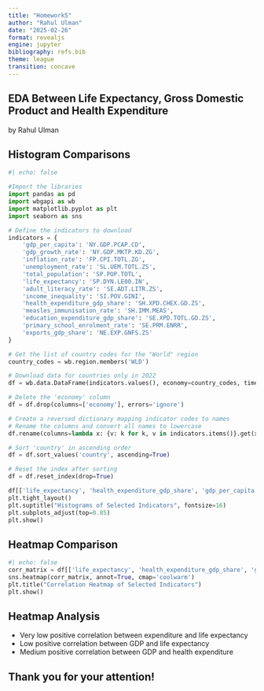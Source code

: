 ```yaml
---
title: "Homework5"
author: "Rahul Ulman"
date: "2025-02-26"
format: revealjs
engine: jupyter
bibliography: refs.bib
theme: league
transition: concave
---
```


## EDA Between Life Expectancy, Gross Domestic Product and Health Expenditure

by Rahul Ulman

## Histogram Comparisons

``` python
#| echo: false

#Import the libraries
import pandas as pd
import wbgapi as wb
import matplotlib.pyplot as plt
import seaborn as sns

# Define the indicators to download
indicators = {
    'gdp_per_capita': 'NY.GDP.PCAP.CD',
    'gdp_growth_rate': 'NY.GDP.MKTP.KD.ZG',
    'inflation_rate': 'FP.CPI.TOTL.ZG',
    'unemployment_rate': 'SL.UEM.TOTL.ZS',
    'total_population': 'SP.POP.TOTL',
    'life_expectancy': 'SP.DYN.LE00.IN',
    'adult_literacy_rate': 'SE.ADT.LITR.ZS',
    'income_inequality': 'SI.POV.GINI',
    'health_expenditure_gdp_share': 'SH.XPD.CHEX.GD.ZS',
    'measles_immunisation_rate': 'SH.IMM.MEAS',
    'education_expenditure_gdp_share': 'SE.XPD.TOTL.GD.ZS',
    'primary_school_enrolment_rate': 'SE.PRM.ENRR',
    'exports_gdp_share': 'NE.EXP.GNFS.ZS'
}

# Get the list of country codes for the "World" region
country_codes = wb.region.members('WLD')

# Download data for countries only in 2022
df = wb.data.DataFrame(indicators.values(), economy=country_codes, time=2022, skipBlanks=True, labels=True).reset_index()

# Delete the 'economy' column
df = df.drop(columns=['economy'], errors='ignore')

# Create a reversed dictionary mapping indicator codes to names
# Rename the columns and convert all names to lowercase
df.rename(columns=lambda x: {v: k for k, v in indicators.items()}.get(x, x).lower(), inplace=True)

# Sort 'country' in ascending order
df = df.sort_values('country', ascending=True)

# Reset the index after sorting
df = df.reset_index(drop=True)

df[['life_expectancy', 'health_expenditure_gdp_share', 'gdp_per_capita']].hist(bins=30, figsize=(10, 7))
plt.tight_layout()
plt.suptitle("Histograms of Selected Indicators", fontsize=16)
plt.subplots_adjust(top=0.85)
plt.show()
```

## Heatmap Comparison

```python
#| echo: false
corr_matrix = df[['life_expectancy', 'health_expenditure_gdp_share', 'gdp_per_capita']].corr()
sns.heatmap(corr_matrix, annot=True, cmap='coolwarm')
plt.title("Correlation Heatmap of Selected Indicators")
plt.show()
```

## Heatmap Analysis

- Very low positive correlation between expenditure and life expectancy
- Low positive correlation between GDP and life expectancy
- Medium positive correlation between GDP and health expenditure

## Thank you for your attention!